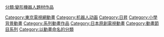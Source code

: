 [[Category:東京電視網動畫|Category:東京電視網動畫]]
[[Category:机器人动画|Category:机器人动画]]
[[Category:日昇|Category:日昇]]
[[Category:小學背景動畫|Category:小學背景動畫]]
[[Category:系列動畫作品|Category:系列動畫作品]]
[[Category:日本原創電視動畫|Category:日本原創電視動畫]]
[[Category:動畫節目系列|Category:動畫節目系列]]
[[分類:變形機器人題材作品|分類:變形機器人題材作品]]
[[Category:以動畫命名的分類|Category:以動畫命名的分類]]